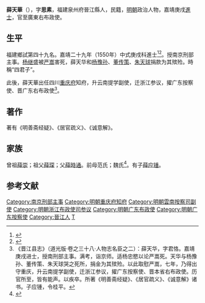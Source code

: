 {{明清人物信息框
| 姓名 = 薛天華
| 原名 =
| 圖片名稱= 
| 圖片大小 =
| 圖片說明 = 
| 最高職務 = 廣東右布政使
| 國家 = 大明 
| 爵位 =
| 籍貫 = 福建泉州府晉江縣
| 族裔 = 
| 字號 = 字思素
| 諡號 =
| 出生日期 = 生年不詳
| 出生地點 = 
| 逝世日期 = 卒年不詳 
| 逝世地點 =
| 墓葬 =
| 配偶 = 
| 親屬 = 
| 出身 =
* 嘉靖二十九年庚戌科進士出身
| 經歷 =
| 著作 =  
}}
'''薛天華'''（{{bd|？||？|catIdx=}}），字'''思素'''，福建泉州府晉江縣人，民籍，[[明朝|明朝]]政治人物，嘉靖庚戌[[進士|進士]]，官至廣東右布政使。

== 生平 ==
福建鄉試第四十九名。嘉靖二十九年（1550年）中式庚戌科進士<ref>{{Cite book|title=《皇明贡举考》卷五|author=[[张朝瑞|张朝瑞]]|publisher=《续修四库全书》史部第828册|year=|isbn=|location=|pages=}}</ref><ref>{{Cite book|title=贡举志五种 上|author=鲁小俊，江俊伟著|publisher=武汉大学出版社|year=2009|isbn=978-7-307-07043-1|location=武汉|pages=}}</ref>。授南京刑部主事。[[杨继盛|杨继盛]]被[[严嵩|严嵩]]害死，薛天华和[[杨豫孙|杨豫孙]]、[[董传策|董传策]]、[[朱天球|朱天球]]捐款为其殡殓。時稱“四君子”。

此後，薛天華出任四川[[重庆府|重庆府]]知府，升云南提学副使，迁浙江参议，擢广东按察使、晋广东右布政使<ref>《晋江县志》（道光版·卷之三十八·人物志名臣之二）：薛天华，字君恪。嘉靖庚戌进士，授南刑部主事。满考，诣京师。适杨忠愍以论严嵩死。天华与杨豫孙、董传策、朱天球哭之死所，捐金为其殡殓。以此取慰严嵩，七年，乃得出守重庆，升云南提学副使，迁浙江参议，擢广东按察使、晋本省右布政使。历官所至，皆有能声。以疾卒。所著《明善斋经疑》、《居官疏义》、《诚意解》诸书。子应锺，令桂平。</ref>。

==著作==
著有《明善斋经疑》、《居官疏义》、《诚意解》。

== 家族 ==
曾祖[[薛崇|薛崇]]；祖父[[薛琛|薛琛]]；父[[薛時通|薛時通]]。前母范氏；魏氏<ref>{{Cite book|title=天一阁藏明代科举录选刊 登科录 点校本|author=龚延明主编|publisher=宁波出版社|year=2016|isbn=978-7-5526-2320-8|location=宁波|pages=|quote=《天一閣藏明代科舉錄選刊.登科錄》之《嘉靖二十九年庚戌科殿試登科錄》}}</ref>。有子[[薛应锺|薛应锺]]。

==参考文献==
{{reflist}}
{{start box}}
{{s-off}}
{{s-before|[[陳諫_(常熟)|陳諫]]}}
{{s-title|明朝重慶府知府|嘉靖年間}}
{{s-after|[[黃乾行|黃乾行]]}}
{{end box}}
{{並稱|四君子|薛天華 · [[楊豫孫|楊豫孫]] · [[董傳策|董傳策]] · [[朱天球|朱天球]]}}
{{嘉靖二十九年庚戌科殿試金榜}}

{{DEFAULTSORT:Xue薛}}
[[Category:南京刑部主事|Category:南京刑部主事]]
[[Category:明朝重庆府知府|Category:明朝重庆府知府]]
[[Category:明朝雲南按察司副使|Category:明朝雲南按察司副使]]
[[Category:明朝浙江布政使司参议|Category:明朝浙江布政使司参议]]
[[Category:明朝广东布政使|Category:明朝广东布政使]]
[[Category:明朝广东按察使|Category:明朝广东按察使]]
[[Category:晉江人|Category:晉江人]]
[[Category:薛姓|T]]